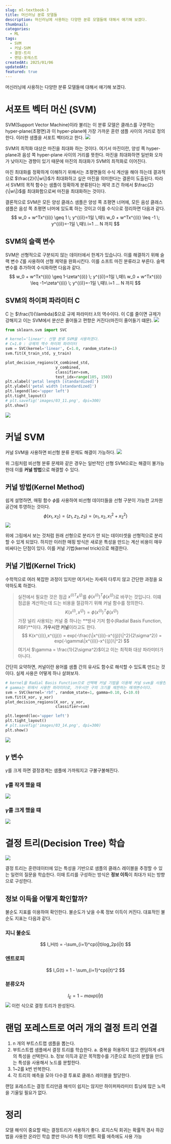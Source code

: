 ```yaml
---
slug: ml-textbook-3
title: 머신러닝 분류 모델들
description: 머신러닝에 사용하는 다양한 분류 모델들에 대해서 얘기해 보겠다.
thumbnail: 
categories:
  - ML
tags:
  - SVM
  - 커널-SVM
  - 결정-트리
  - 랜덤-포레스트
createdAt: 2025/01/06
updatedAt: 
featured: true
---
```


머신러닝에 사용하는 다양한 분류 모델들에 대해서 얘기해 보겠다.
# 서포트 벡터 머신 (SVM)
SVM(Support Vector Machine)이라 불리는 이 분류 모델은 클래스를 구분하는 hyper-plane(초평면)과 이 hyper-plane에 가장 가까운 훈련 샘플 사이의 거리로 정의한다.
이러한 샘플을 서포트 벡터라고 한다.
![](https://i.imgur.com/6A0ZkK8.png)


SVM의 최적화 대상은 마진을 최대화 하는 것이다. 여기서 마진이란, 양성 쪽 hyper-plane과 음성 쪽 hyper-plane 사이의 거리를 뜻한다.
마진을 최대화하면 일반화 오차가 낮아지는 경향이 있기 때문에 마진의 최대화가 SVM의 최적화로 이어진다.

<Callout type="info">
마진 최대화를 정확하게 이해하기 위해서는 초평면들의 수식 계산을 해야 하는데 결과적으로 $\frac{2}{\|w\|}$가 최대화하고 싶은 마진을 의미한다는 결론이 도출된다.
따라서 SVM의 목적 함수는 샘플이 정확하게 분류된다는 제약 조건 하에서 $\frac{2}{\|w\|}$를 최대화함으로써 마진을 최대화하는 것이다.
</Callout>

결론적으로 SVM은 모든 양성 클래스 샘플은 양성 쪽 초평면 너머에, 모든 음성 클래스 샘플은 음성 쪽 초평면 너머에 있도록 하는 것이고 이를 수식으로 정리하면 다음과 같다.
$$
w_0 + w^Tx^{(i)} \geq 1 \; y^{(i)}=1일 \,때\\
w_0 + w^Tx^{(i)} \leq -1 \; y^{(i)}=-1일 \,때\\
i=1 ... N 까지
$$
## SVM의 슬랙 변수
SVM은 선형적으로 구분되지 않는 데이터에서 한계가 있습니다. 이를 해결하기 위해 슬랙 변수 $\zeta$를 사용하여 선형 제약을 완화시킨다.
이를 소프트 마진 분류라고 부른다. 슬랙 변수를 추가하여 수식화하면 다음과 같다.
$$
w_0 + w^Tx^{(i)} \geq 1-\zeta^{(i)} \; y^{(i)}=1일 \,때\\
w_0 + w^Tx^{(i)} \leq -1+\zeta^{(i)} \; y^{(i)}=-1일 \,때\\
i=1 ... N 까지
$$
## SVM의 하이퍼 파라미터 C
C 는 $\frac{1}{\lambda}$으로 규제 파라미터 $\lambda$의 역수이다. 이 C를 줄이면 규제가 강해지고 이는 SVM에서 분산은 줄어들고 편향은 커진다(마진이 줄어들기 떄문).
![](https://i.imgur.com/PTPS2i3.png)

```python
from sklearn.svm import SVC

# kernel='linear': 선형 분류 SVM을 사용하겠다.
# C=1.0 : 규제의 역수 하이퍼 파라미터
svm = SVC(kernel='linear', C=1.0, random_state=1)
svm.fit(X_train_std, y_train)

plot_decision_regions(X_combined_std, 
                      y_combined,
                      classifier=svm, 
                      test_idx=range(105, 150))
plt.xlabel('petal length [standardized]')
plt.ylabel('petal width [standardized]')
plt.legend(loc='upper left')
plt.tight_layout()
# plt.savefig('images/03_11.png', dpi=300)
plt.show()
```
![](https://velog.velcdn.com/images/jinsoolve/post/4f9fd9d8-403a-48f5-bc0d-110cbe8d5c9f/image.png)
# 커널 SVM
커널 SVM을 사용하면 비선형 분류 문제도 해결이 가능하다.
![](https://i.imgur.com/4QM5TD9.png)

위 그림처럼 비선형 분류 문제와 같은 경우는 일반적인 선형 SVM으로는 해결이 불가능한데 이를 **커널 방법**으로 해결할 수 있다.
## 커널 방법(Kernel Method)
쉽게 설명하면, 매핑 함수 $\phi$를 사용하여 비선형 데이터들을 선형 구분이 가능한 고차원 공간에 투영하는 것이다.
$$
\phi(x_1,x_2) = (z_1,z_2,z_3) = (x_1,x_2,x_1^2+x_2^2)
$$
![](https://i.imgur.com/7dM2ITm.png)

위에 그림에서 보는 것처럼 원래 선형으로 분리가 안 되는 데이터셋을 선형적으로 분리할 수 있게 되었다.
하지만 이러한 매핑 방식은 새로운 특성을 만드는 계산 비용이 매우 비싸다는 단점이 있다. 이를 커널 기법(kernel trick)으로 해결한다.
## 커널 기법(Kernel Trick)
수학적으로 여러 복잡한 과정이 있지만 여기서는 자세히 다루지 않고 간단한 과정을 요약하도록 하겠다.

> 실전에서 필요한 것은 점곱 $x^{(i)T}x^{(j)}$를 $\phi(x^{(i)})^T\phi(x^{(j)})$로 바꾸는 것입니다.
> 이떄 점곱을 계산하는데 드는 비용을 절감하기 위해 커널 함수를 정의한다.
$$
K(x^{(i)},x^{(j)}) = \phi(x^{(i)})^T\phi(x^{(j)})
$$
> 가장 널리 사용되는 커널 중 하나는 **방사 기저 함수(Radial Basis Function, RBF)**이다. **가우시안 커널**이라고도 한다.
$$
K(x^{(i)},x^{(j)}) = exp(-\frac{\|x^{(i)}-x^{(j)}\|^2}{2\sigma^2}) = exp(-\gamma\|x^{(i)}-x^{(j)}\|^2)
$$
여기서 $\gamma = \frac{1}{2\sigma^2}$이고 이는 최적화 대상 파라미터가 아니다.

간단히 요약하면, 커널이란 용어를 샘플 간의 유사도 함수로 해석할 수 있도록 만드는 것이다. 실제 사용은 어떻게 하나 살펴보자.
```python
# kernel을 Radial Basis Function으로 선택해 커널 기법을 이용해 커널 svm을 사용한다.
# gamma는 위에서 사용한 파라미터로, 가우시안 구의 크기를 제한하는 매개변수이다.
svm = SVC(kernel='rbf', random_state=1, gamma=0.10, C=10.0)
svm.fit(X_xor, y_xor)
plot_decision_regions(X_xor, y_xor,
                      classifier=svm)

plt.legend(loc='upper left')
plt.tight_layout()
# plt.savefig('images/03_14.png', dpi=300)
plt.show()
```
![](https://velog.velcdn.com/images/jinsoolve/post/bd053514-a9f9-4e50-bb8a-c479de87b796/image.png)
## $\gamma$ 변수
$\gamma$를 크게 하면 결정경계는 샘플에 가까워지고 구불구불해진다.
### $\gamma$를 작게 했을 때
![](https://velog.velcdn.com/images/jinsoolve/post/0cb747b7-8f79-447e-ab75-a1e6719c35fc/image.png)
### $\gamma$를 크게 했을 떄
![](https://velog.velcdn.com/images/jinsoolve/post/7e54d6f7-0861-4e91-a19f-6ed54b6ecf9b/image.png)
# 결정 트리(Decision Tree) 학습
![](https://i.imgur.com/Xa5kfft.png)

결정 트리는 훈련데이터에 있는 특성을 기반으로 샘플의 클래스 레이블을 추정할 수 있는 일련의 질문을 학습한다.
이때 트리를 구성하는 방식은 **정보 이득**이 최대가 되는 방향으로 구성한다.
## 정보 이득을 어떻게 확인할까?
불순도 지표를 이용하여 확인한다. 불순도가 낮을 수록 정보 이득이 커진다. 대표적인 불순도 지표는 다음과 같다.
### 지니 불순도
$$
I_H(t) = -\sum_{i=1}^cp(i|t)log_2p(i|t)
$$
### 엔트로피
$$
I_G(t) = 1 - \sum_{i=1}^cp(i|t)^2
$$
### 분류오차
$$
I_E = 1 - max{p(i|t)}
$$
![](https://velog.velcdn.com/images/jinsoolve/post/8141719e-40e2-4358-b372-9bacb7364004/image.png)
이런 식으로 결정 트리가 완성된다.
# 랜덤 포레스트로 여러 개의 결정 트리 연결
1. n 개의 부트스트랩 샘플을 뽑는다.
2. 부트스트랩 샘플에서 결정 트리를 학습한다.
	a. 중복을 허용하지 않고 랜덤하게 d개의 특성을 선택한다.
    b. 정보 이득과 같은 목적함수를 기준으로 최선의 분할을 만드는 특성을 사용해서 노드를 분할한다.
3. 1~2를 k번 반복한다.
4. 각 트리의 예측을 모아 다수결 투표로 클래스 레이블을 할당한다.

랜덤 포레스트는 결정 트리만큼 해석이 쉽지는 않지만 하이퍼파라미터 튜닝에 많은 노력을 기울일 필요가 없다.
# 정리
모델 해석이 중요할 때는 결정트리가 사용하기 좋다.
로지스틱 회귀는 확률적 경사 하강법을 사용한 온라인 학습 뿐만 아니라 특정 이벤트 확률 에측에도 사용 가능